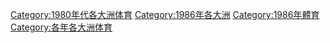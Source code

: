 [[Category:1980年代各大洲体育|Category:1980年代各大洲体育]]
[[Category:1986年各大洲|Category:1986年各大洲]]
[[Category:1986年體育|Category:1986年體育]]
[[Category:各年各大洲体育|Category:各年各大洲体育]]